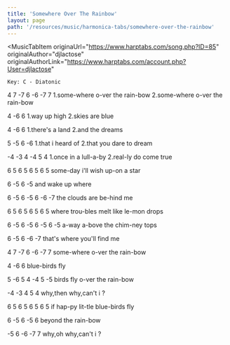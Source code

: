 ```yaml
---
title: 'Somewhere Over The Rainbow'
layout: page
path: '/resources/music/harmonica-tabs/somewhere-over-the-rainbow'
---
```


<MusicTabItem
  originaUrl="https://www.harptabs.com/song.php?ID=85"
  originalAuthor="djlactose"
  originalAuthorLink="https://www.harptabs.com/account.php?User=djlactose"
>

    Key: C - Diatonic

   4    7   -7  6   -6 -7     7
1.some-where o-ver the rain-bow
2.some-where o-ver the rain-bow

   4  -6  6
1.way up high
2.skies are blue

   4    -6  6
1.there's a land
2.and the dreams

   5  -5  6    -6
1.that i heard of
2.that you dare to dream

  -4   -3 4  -4  5  4
1.once in a lull-a-by
2.real-ly do come true

 6    5   6    5   6   5 6    5
some-day i'll wish up-on a star

 6   -5   6  -5
and wake up where

 6   -5     6  -5 6 -6 -7
the clouds are be-hind me

  6     5    6   5    6   5   6    5
where trou-bles melt like le-mon drops

6 -5  6  -5   6   -5   6   -5
a-way a-bove the chim-ney tops

  6     -5    6      -6  -7
that's where you'll find me

  4    7   -7 6   -6  -7   7
some-where o-ver the rain-bow

 4   -6     6
blue-birds fly

 5    -6  5  4  -4    5  -5
birds fly o-ver the rain-bow

-4   -3   4   5    4
why,then why,can't i ?

 6  5   6  5   6   5    6    5
if hap-py lit-tle blue-birds fly

6  -5   6   -5   6
beyond the rain-bow

-5   6 -6  -7    7
why,oh why,can't i ?

 </MusicTabItem>
